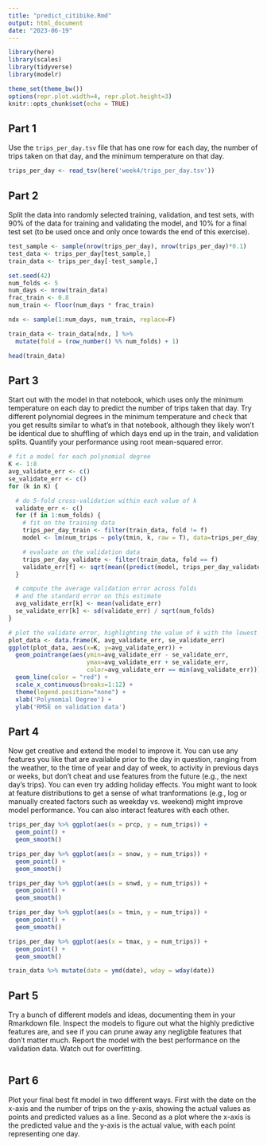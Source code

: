 ```yaml
---
title: "predict_citibike.Rmd"
output: html_document
date: "2023-06-19"
---
```


```r
library(here)
library(scales)
library(tidyverse)
library(modelr)

theme_set(theme_bw())
options(repr.plot.width=4, repr.plot.height=3)
knitr::opts_chunk$set(echo = TRUE)
```

## Part 1

Use the `trips_per_day.tsv` file that has one row for each day, the number of trips taken on that day, and the minimum temperature on that day.

```r
trips_per_day <- read_tsv(here('week4/trips_per_day.tsv'))
```

## Part 2

Split the data into randomly selected training, validation, and test sets, with 90% of the data for training and validating the model, and 10% for a final test set (to be used once and only once towards the end of this exercise).

```r
test_sample <- sample(nrow(trips_per_day), nrow(trips_per_day)*0.1)
test_data <- trips_per_day[test_sample,]
train_data <- trips_per_day[-test_sample,]

set.seed(42)
num_folds <- 5
num_days <- nrow(train_data)
frac_train <- 0.8
num_train <- floor(num_days * frac_train)

ndx <- sample(1:num_days, num_train, replace=F)

train_data <- train_data[ndx, ] %>%
  mutate(fold = (row_number() %% num_folds) + 1)

head(train_data)
```

## Part 3

Start out with the model in that notebook, which uses only the minimum temperature on each day to predict the number of trips taken that day. Try different polynomial degrees in the minimum temperature and check that you get results similar to what's in that notebook, although they likely won't be identical due to shuffling of which days end up in the train, and validation splits. Quantify your performance using root mean-squared error.

```r

# fit a model for each polynomial degree
K <- 1:8
avg_validate_err <- c()
se_validate_err <- c()
for (k in K) {

  # do 5-fold cross-validation within each value of k
  validate_err <- c()
  for (f in 1:num_folds) {
    # fit on the training data
    trips_per_day_train <- filter(train_data, fold != f)
    model <- lm(num_trips ~ poly(tmin, k, raw = T), data=trips_per_day_train)

    # evaluate on the validation data
    trips_per_day_validate <- filter(train_data, fold == f)
    validate_err[f] <- sqrt(mean((predict(model, trips_per_day_validate) - trips_per_day_validate$num_trips)^2))
  }

  # compute the average validation error across folds
  # and the standard error on this estimate
  avg_validate_err[k] <- mean(validate_err)
  se_validate_err[k] <- sd(validate_err) / sqrt(num_folds)
}

# plot the validate error, highlighting the value of k with the lowest average error
plot_data <- data.frame(K, avg_validate_err, se_validate_err)
ggplot(plot_data, aes(x=K, y=avg_validate_err)) +
  geom_pointrange(aes(ymin=avg_validate_err - se_validate_err,
                      ymax=avg_validate_err + se_validate_err,
                      color=avg_validate_err == min(avg_validate_err))) +
  geom_line(color = "red") +
  scale_x_continuous(breaks=1:12) +
  theme(legend.position="none") +
  xlab('Polynomial Degree') +
  ylab('RMSE on validation data')
```

## Part 4

Now get creative and extend the model to improve it. You can use any features you like that are available prior to the day in question, ranging from the weather, to the time of year and day of week, to activity in previous days or weeks, but don't cheat and use features from the future (e.g., the next day's trips). You can even try adding holiday effects. You might want to look at feature distributions to get a sense of what tranformations (e.g., log or manually created factors such as weekday vs. weekend) might improve model performance. You can also interact features with each other. 

```r
trips_per_day %>% ggplot(aes(x = prcp, y = num_trips)) +
  geom_point() +
  geom_smooth()

trips_per_day %>% ggplot(aes(x = snow, y = num_trips)) +
  geom_point() +
  geom_smooth()

trips_per_day %>% ggplot(aes(x = snwd, y = num_trips)) +
  geom_point() +
  geom_smooth()

trips_per_day %>% ggplot(aes(x = tmin, y = num_trips)) +
  geom_point() +
  geom_smooth()

trips_per_day %>% ggplot(aes(x = tmax, y = num_trips)) +
  geom_point() +
  geom_smooth()

train_data %>% mutate(date = ymd(date), wday = wday(date))


```

## Part 5

Try a bunch of different models and ideas, documenting them in your Rmarkdown file. Inspect the models to figure out what the highly predictive features are, and see if you can prune away any negligble features that don't matter much. Report the model with the best performance on the validation data. Watch out for overfitting.

```r

```

## Part 6

Plot your final best fit model in two different ways. First with the date on the x-axis and the number of trips on the y-axis, showing the actual values as points and predicted values as a line. Second as a plot where the x-axis is the predicted value and the y-axis is the actual value, with each point representing one day.

```r

```
